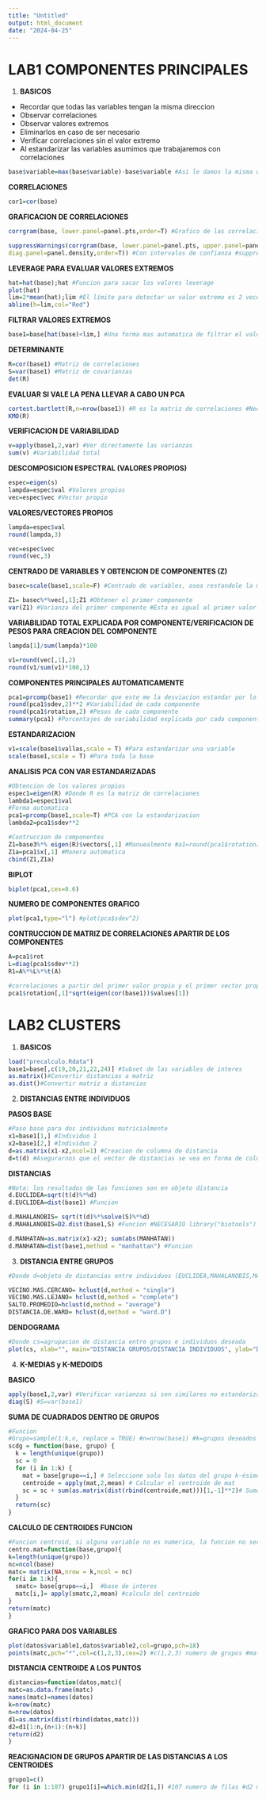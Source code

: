 ```yaml
---
title: "Untitled"
output: html_document
date: "2024-04-25"
---
```

# LAB1 COMPONENTES PRINCIPALES

1. **BASICOS**

- Recordar que todas las variables tengan la misma direccion
- Observar correlaciones
- Observar valores extremos
- Eliminarlos en caso de ser necesario 
- Verificar correlaciones sin el valor extremo
- Al estandarizar las variables asumimos que trabajaremos con correlaciones

```r
base$variable=max(base$variable)-base$variable #Asi le damos la misma direccion 
```

**CORRELACIONES**
```r
cor1=cor(base)
```

**GRAFICACION DE CORRELACIONES**
```r
corrgram(base, lower.panel=panel.pts,order=T) #Grafico de las correlaciones normal 

suppressWarnings(corrgram(base, lower.panel=panel.pts, upper.panel=panel.conf,
diag.panel=panel.density,order=T)) #Con intervalos de confianza #suppress es para suprimir errores
```

**LEVERAGE PARA EVALUAR VALORES EXTREMOS**
```r
hat=hat(base);hat #Funcion para sacar los valores leverage
plot(hat)
lim=2*mean(hat);lim #El límite para detectar un valor extremo es 2 veces la media de ellos
abline(h=lim,col="Red")
```

**FILTRAR VALORES EXTREMOS**
```r
base1=base[hat(base)<lim,] #Una forma mas automatica de filtrar el valor extremo
```

**DETERMINANTE**
```r
R=cor(base1) #Matriz de correlaciones
S=var(base1) #Matriz de covarianzas
det(R)
```

**EVALUAR SI VALE LA PENA LLEVAR A CABO UN PCA**
```r
cortest.bartlett(R,n=nrow(base1)) #R es la matriz de correlaciones #Necesario library(psych) #n es la cantidad de individuos
KMO(R)
```

**VERIFICACION DE VARIABILIDAD**
```r
v=apply(base1,2,var) #Ver directamente las varianzas
sum(v) #Variabilidad total 
```

**DESCOMPOSICION ESPECTRAL (VALORES PROPIOS)**
```r
espec=eigen(s)
lampda=espec$val #Valores propios
vec=espec$vec #Vector propio
```

**VALORES/VECTORES PROPIOS**
```r
lampda=espec$val
round(lampda,3)

vec=espec$vec
round(vec,3)

```

**CENTRADO DE VARIABLES Y OBTENCION DE COMPONENTES (Z)**
```r
basec=scale(base1,scale=F) #Centrado de variables, osea restandole la media a los valores de cada variable #scale=T estandariza osea divide entre la media

Z1= basec%*%vec[,1];Z1 #Obtener el primer componente
var(Z1) #Varianza del primer componente #Esta es igual al primer valor propio del vector de valores propios
```

**VARIABILIDAD TOTAL EXPLICADA POR COMPONENTE/VERIFICACION DE PESOS PARA CREACION DEL COMPONENTE**
```r
lampda[1]/sum(lampda)*100

v1=round(vec[,1],2)
round(v1/sum(v1)*100,1)
```

**COMPONENTES PRINCIPALES AUTOMATICAMENTE**
```r
pca1=prcomp(base1) #Recordar que este me la desviacion estandar por lo que hay que **2 para ver la variabilidad
round(pca1$sdev,2)**2 #Variabilidad de cada componente
round(pca1$rotation,2) #Pesos de cada componente
summary(pca1) #Porcentajes de variabilidad explicada por cada componente
```

**ESTANDARIZACION**
```r
v1=scale(base1$vallas,scale = T) #Para estandarizar una variable 
scale(base1,scale = T) #Para toda la base 
```
**ANALISIS PCA CON VAR ESTANDARIZADAS**
```r
#Obtencion de los valores propios
espec1=eigen(R) #Donde R es la matriz de correlaciones
lambda1=espec1$val
#Forma automatica
pca1=prcomp(base1,scale=T) #PCA con la estandarizacion
lambda2=pca1$sdev**2

#Contruccion de componentes
Z1=base3%*% eigen(R)$vectors[,1] #Manuealmente #a1=round(pca1$rotation[,1],2)
Z1a=pca1$x[,1] #Manera automatica
cbind(Z1,Z1a)
```

**BIPLOT**
```r
biplot(pca1,cex=0.6)
```

**NUMERO DE COMPONENTES GRAFICO**
```r
plot(pca1,type="l") #plot(pca$sdev^2)
```
**CONTRUCCION DE MATRIZ DE CORRELACIONES APARTIR DE LOS COMPONENTES**
```r
A=pca1$rot
L=diag(pca1$sdev**2)
R1=A%*%L%*%t(A)

#correlaciones a partir del primer valor propio y el primer vector propio
pca1$rotation[,1]*sqrt(eigen(cor(base1))$values[1])
```


# LAB2 CLUSTERS

1. **BASICOS**
```r
load("precalculo.Rdata")
base1=base[,c(19,20,21,22,24)] #Subset de las variables de interes
as.matrix()#Convertir distancias a matriz
as.dist()#Convertir matriz a distancias
```

2. **DISTANCIAS ENTRE INDIVIDUOS**

**PASOS BASE**
```r
#Paso base para dos individuos matricialmente
x1=base1[1,] #Individuo 1
x2=base1[2,] #Individuo 2
d=as.matrix(x1-x2,ncol=1) #Creacion de columna de distancia 
d=t(d) #Asegurarnos que el vector de distancias se vea en forma de columna
```

**DISTANCIAS**
```r
#Nota: los resultados de las funciones son en objeto distancia
d.EUCLIDEA=sqrt(t(d)%*%d)
d.EUCLIDEA=dist(base1) #Funcion

d.MAHALANOBIS= sqrt(t(d)%*%solve(S)%*%d)
d.MAHALANOBIS=D2.dist(base1,S) #Funcion #NECESARIO library("biotools") #NECESARIO S=var(base1)

d.MANHATAN=as.matrix(x1-x2); sum(abs(MANHATAN))
d.MANHATAN=dist(base1,method = "manhattan") #Funcion 
```

3. **DISTANCIA ENTRE GRUPOS**
```r
#Donde d=objeto de distancias entre individuos (EUCLIDEA,MAHALANOBIS,MANHATAN)

VECINO.MAS.CERCANO= hclust(d,method = "single")
VECINO.MAS.LEJANO= hclust(d,method = "complete")
SALTO.PROMEDIO=hclust(d,method = "average")
DISTANCIA.DE.WARD= hclust(d,method = "ward.D")

```

**DENDOGRAMA**
```r
#Donde cs=agrupacion de distancia entre grupos e individuos deseada
plot(cs, xlab="", main="DISTANCIA GRUPOS/DISTANCIA INDIVIDUOS", ylab="Distancia", sub="")
```

4. **K-MEDIAS y K-MEDOIDS**

**BASICO**
```r
apply(base1,2,var) #Verificar varianzas si son similares no estandarizamos
diag(S) #S=var(base1)
```


**SUMA DE CUADRADOS DENTRO DE GRUPOS**
```r
#Funcion
#Grupo=sample(1:k,n, replace = TRUE) #n=nrow(base1) #k=grupos deseados
scdg = function(base, grupo) {
  k = length(unique(grupo))
  sc = 0
  for (i in 1:k) {
    mat = base[grupo==i,] # Seleccione solo los datos del grupo k-ésimo
    centroide = apply(mat,2,mean) # Calcular el centroide de mat
    sc = sc + sum(as.matrix(dist(rbind(centroide,mat)))[1,-1]**2)# Suma de las distancias euclídeas al cuadrado entre los elementos de mat y el centroide
  }
  return(sc)
}
```

**CALCULO DE CENTROIDES FUNCION**
```r
#Funcion centroid, si alguna variable no es numerica, la funcion no servira
centro.mat=function(base,grupo){
k=length(unique(grupo))
nc=ncol(base)
matc= matrix(NA,nrow = k,ncol = nc)
for(i in 1:k){
  smatc= base[grupo==i,]  #base de interes
  matc[i,]= apply(smatc,2,mean) #calculo del centroide
}
return(matc)
}
```
**GRAFICO PARA DOS VARIABLES**
```r
plot(datos$variable1,datos$variable2,col=grupo,pch=18)
points(matc,pch="*",col=c(1,2,3),cex=2) #c(1,2,3) numero de grupos #matc centroides
```

**DISTANCIA CENTROIDE A LOS PUNTOS**

```r
distancias=function(datos,matc){
matc=as.data.frame(matc)
names(matc)=names(datos)
k=nrow(matc)
n=nrow(datos)
d1=as.matrix(dist(rbind(datos,matc)))
d2=d1[1:n,(n+1):(n+k)]
return(d2)
}
```

**REACIGNACION DE GRUPOS APARTIR DE LAS DISTANCIAS A LOS CENTROIDES**
```r
grupo1=c()
for (i in 1:107) grupo1[i]=which.min(d2[i,]) #107 numero de filas #d2 matriz de distancias de los centroides 
```

